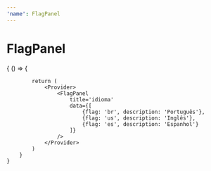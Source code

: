 ```yaml
---
'name': FlagPanel
---
```




# FlagPanel



<Playground>
    {
        () => {
            
            return (
                <Provider>
                    <FlagPanel
                        title='idioma'
                        data={[
                            {flag: 'br', description: 'Português'},
                            {flag: 'us', description: 'Inglês'},
                            {flag: 'es', description: 'Espanhol'}
                        ]}
                    />
                </Provider>
            )
        }
    }
</Playground>